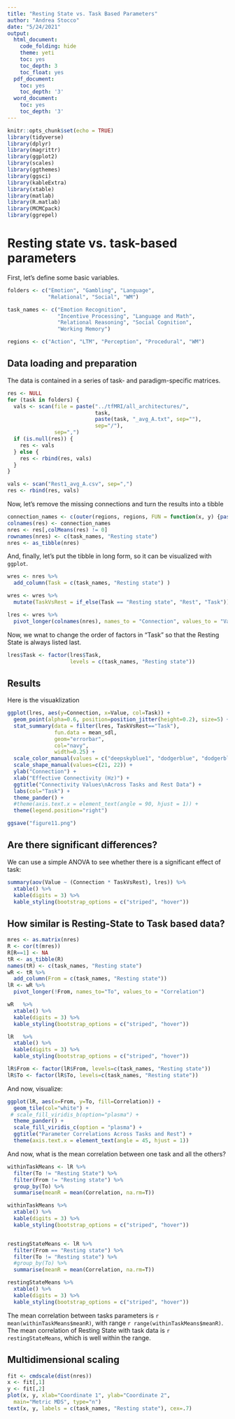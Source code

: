```yaml
---
title: "Resting State vs. Task Based Parameters"
author: "Andrea Stocco"
date: "5/24/2021"
output:
  html_document:
    code_folding: hide
    theme: yeti
    toc: yes
    toc_depth: 3
    toc_float: yes
  pdf_document:
    toc: yes
    toc_depth: '3'
  word_document:
    toc: yes
    toc_depth: '3'
---
```


```r
knitr::opts_chunk$set(echo = TRUE)
library(tidyverse)
library(dplyr)
library(magrittr)
library(ggplot2)
library(scales)
library(ggthemes)
library(ggsci)
library(kableExtra)
library(xtable)
library(matlab)
library(R.matlab)
library(MCMCpack)
library(ggrepel)
```
# Resting state vs. task-based parameters

First, let's define some basic variables.

```r
folders <- c("Emotion", "Gambling", "Language", 
             "Relational", "Social", "WM")

task_names <- c("Emotion Recognition", 
                "Incentive Processing", "Language and Math", 
                "Relational Reasoning", "Social Cognition", 
                "Working Memory")

regions <- c("Action", "LTM", "Perception", "Procedural", "WM")
```

## Data loading and preparation

The data is contained in a series of task- and paradigm-specific matrices. 

```r
res <- NULL
for (task in folders) {
  vals <- scan(file = paste("../tfMRI/all_architectures/", 
                            task, 
                            paste(task, "_avg_A.txt", sep=""),
                            sep="/"),
               sep=",")
  if (is.null(res)) {
    res <- vals
  } else {
    res <- rbind(res, vals)
  }
}

vals <- scan("Rest1_avg_A.csv", sep=",")
res <- rbind(res, vals)

```

Now, let's remove the missing connections and turn the results into a tibble

```r
connection_names <- c(outer(regions, regions, FUN = function(x, y) {paste(x, "->", y)}))
colnames(res) <- connection_names
nres <- res[,colMeans(res) != 0]
rownames(nres) <- c(task_names, "Resting state")
nres <- as_tibble(nres)
```

And, finally, let's put the tibble in long form, so it can be visualized with `ggplot`.

```r
wres <- nres %>%
  add_column(Task = c(task_names, "Resting state") )

wres <- wres %>%
  mutate(TaskVsRest = if_else(Task == "Resting state", "Rest", "Task"))

lres <- wres %>%
  pivot_longer(colnames(nres), names_to = "Connection", values_to = "Value")
```

Now, we wnat to change the order of factors in "Task" so that the Resting State is always listed last.

```r
lres$Task <- factor(lres$Task,
                    levels = c(task_names, "Resting state"))
```

## Results

Here is the visuaklization

```r

ggplot(lres, aes(y=Connection, x=Value, col=Task)) +
  geom_point(alpha=0.6, position=position_jitter(height=0.2), size=5) +
  stat_summary(data = filter(lres, TaskVsRest=="Task"), 
               fun.data = mean_sdl, 
               geom="errorbar", 
               col="navy", 
               width=0.25) +
  scale_color_manual(values = c("deepskyblue1", "dodgerblue", "dodgerblue1", "dodgerblue2", "dodgerblue3", "dodgerblue4", "red")) +
  scale_shape_manual(values=c(21, 22)) +
  ylab("Connection") +
  xlab("Effective Connectivity (Hz)") +
  ggtitle("Connectivity Values\nAcross Tasks and Rest Data") +
  labs(col="Task") +
  theme_pander() +
  #theme(axis.text.x = element_text(angle = 90, hjust = 1)) +
  theme(legend.position="right")

ggsave("figure11.png")
```

## Are there significant differences?

We can use a simple ANOVA to see whether there is a significant effect of task:

```r
summary(aov(Value ~ (Connection * TaskVsRest), lres)) %>%
  xtable() %>%
  kable(digits = 3) %>%
  kable_styling(bootstrap_options = c("striped", "hover"))
```

## How similar is Resting-State to Task based data?

```r
mres <- as.matrix(nres)
R <- cor(t(mres))
R[R==1] <- NA
tR <- as_tibble(R)
names(tR) <- c(task_names, "Resting state")
wR <- tR %>%
  add_column(From = c(task_names, "Resting state"))
lR <- wR %>%
  pivot_longer(!From, names_to="To", values_to = "Correlation")

wR   %>%
  xtable() %>%
  kable(digits = 3) %>%
  kable_styling(bootstrap_options = c("striped", "hover"))

lR   %>%
  xtable() %>%
  kable(digits = 3) %>%
  kable_styling(bootstrap_options = c("striped", "hover"))

lR$From <- factor(lR$From, levels=c(task_names, "Resting state"))
lR$To <- factor(lR$To, levels=c(task_names, "Resting state"))

```


And now, visualize:


```r
ggplot(lR, aes(x=From, y=To, fill=Correlation)) +
  geom_tile(col="white") +
 # scale_fill_viridis_b(option="plasma") +
  theme_pander() +
  scale_fill_viridis_c(option = "plasma") +
  ggtitle("Parameter Correlations Across Tasks and Rest") +
  theme(axis.text.x = element_text(angle = 45, hjust = 1))
```

And now, what is the mean correlation between one task and all the others? 

```r
withinTaskMeans <- lR %>%
  filter(To != "Resting State") %>%
  filter(From != "Resting state") %>%
  group_by(To) %>%
  summarise(meanR = mean(Correlation, na.rm=T))

withinTaskMeans %>%
  xtable() %>%
  kable(digits = 3) %>%
  kable_styling(bootstrap_options = c("striped", "hover"))


restingStateMeans <- lR %>%
  filter(From == "Resting state") %>%
  filter(To != "Resting state") %>%
  #group_by(To) %>%
  summarise(meanR = mean(Correlation, na.rm=T))

restingStateMeans %>%
  xtable() %>%
  kable(digits = 3) %>%
  kable_styling(bootstrap_options = c("striped", "hover"))

```

The mean correlation between tasks parameters is `r mean(withinTaskMeans$meanR)`, with range `r range(withinTaskMeans$meanR)`. The mean correlation of Resting State with task data is `r restingStateMeans`, which is well within the range.

## Multidimensional scaling

```r
fit <- cmdscale(dist(nres))
x <- fit[,1]
y <- fit[,2]
plot(x, y, xlab="Coordinate 1", ylab="Coordinate 2",
  main="Metric MDS", type="n")
text(x, y, labels = c(task_names, "Resting state"), cex=.7)
```